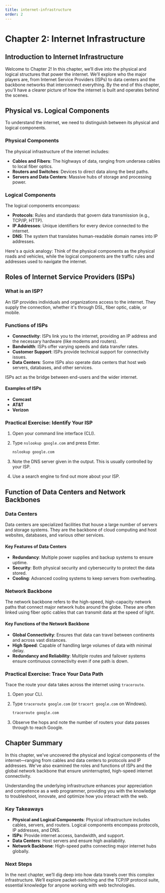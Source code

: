 ```yaml
---
title: internet-infrastructure
order: 2
---
```


# Chapter 2: Internet Infrastructure

## Introduction to Internet Infrastructure

Welcome to Chapter 2! In this chapter, we’ll dive into the physical and logical structures that power the internet. We’ll explore who the major players are, from Internet Service Providers (ISPs) to data centers and the backbone networks that interconnect everything. By the end of this chapter, you'll have a clearer picture of how the internet is built and operates behind the scenes.

## Physical vs. Logical Components

To understand the internet, we need to distinguish between its physical and logical components.

### Physical Components

The physical infrastructure of the internet includes:

- **Cables and Fibers**: The highways of data, ranging from undersea cables to local fiber optics.
- **Routers and Switches**: Devices to direct data along the best paths.
- **Servers and Data Centers**: Massive hubs of storage and processing power.

### Logical Components

The logical components encompass:

- **Protocols**: Rules and standards that govern data transmission (e.g., TCP/IP, HTTP).
- **IP Addresses**: Unique identifiers for every device connected to the internet.
- **DNS**: The system that translates human-readable domain names into IP addresses.

Here's a quick analogy: Think of the physical components as the physical roads and vehicles, while the logical components are the traffic rules and addresses used to navigate the internet.

## Roles of Internet Service Providers (ISPs)

### What is an ISP?

An ISP provides individuals and organizations access to the internet. They supply the connection, whether it's through DSL, fiber optic, cable, or mobile.

### Functions of ISPs

- **Connectivity**: ISPs link you to the internet, providing an IP address and the necessary hardware (like modems and routers).
- **Bandwidth**: ISPs offer varying speeds and data transfer rates.
- **Customer Support**: ISPs provide technical support for connectivity issues.
- **Data Centers**: Some ISPs also operate data centers that host web servers, databases, and other services.

ISPs act as the bridge between end-users and the wider internet.

#### Examples of ISPs

- **Comcast**
- **AT&T**
- **Verizon**

### Practical Exercise: Identify Your ISP

1. Open your command line interface (CLI).
2. Type `nslookup google.com` and press Enter.

   ```bash
   nslookup google.com
   ```

3. Note the DNS server given in the output. This is usually controlled by your ISP.
4. Use a search engine to find out more about your ISP.

## Function of Data Centers and Network Backbones

### Data Centers

Data centers are specialized facilities that house a large number of servers and storage systems. They are the backbone of cloud computing and host websites, databases, and various other services.

#### Key Features of Data Centers

- **Redundancy**: Multiple power supplies and backup systems to ensure uptime.
- **Security**: Both physical security and cybersecurity to protect the data stored.
- **Cooling**: Advanced cooling systems to keep servers from overheating.

### Network Backbone

The network backbone refers to the high-speed, high-capacity network paths that connect major network hubs around the globe. These are often linked using fiber optic cables that can transmit data at the speed of light.

#### Key Functions of the Network Backbone

- **Global Connectivity**: Ensures that data can travel between continents and across vast distances.
- **High Speed**: Capable of handling large volumes of data with minimal delay.
- **Redundancy and Reliability**: Multiple routes and failover systems ensure continuous connectivity even if one path is down.

### Practical Exercise: Trace Your Data Path

Trace the route your data takes across the internet using `traceroute`.

1. Open your CLI.
2. Type `traceroute google.com` (or `tracert google.com` on Windows).

   ```bash
   traceroute google.com
   ```

3. Observe the hops and note the number of routers your data passes through to reach Google.

## Chapter Summary

In this chapter, we've uncovered the physical and logical components of the internet—ranging from cables and data centers to protocols and IP addresses. We've also examined the roles and functions of ISPs and the global network backbone that ensure uninterrupted, high-speed internet connectivity.

Understanding the underlying infrastructure enhances your appreciation and competence as a web programmer, providing you with the knowledge to troubleshoot, innovate, and optimize how you interact with the web.

### Key Takeaways

- **Physical and Logical Components**: Physical infrastructure includes cables, servers, and routers. Logical components encompass protocols, IP addresses, and DNS.
- **ISPs**: Provide internet access, bandwidth, and support.
- **Data Centers**: Host servers and ensure high availability.
- **Network Backbone**: High-speed paths connecting major internet hubs globally.

### Next Steps

In the next chapter, we’ll dig deep into how data travels over this complex infrastructure. We’ll explore packet-switching and the TCP/IP protocol suite, essential knowledge for anyone working with web technologies.
